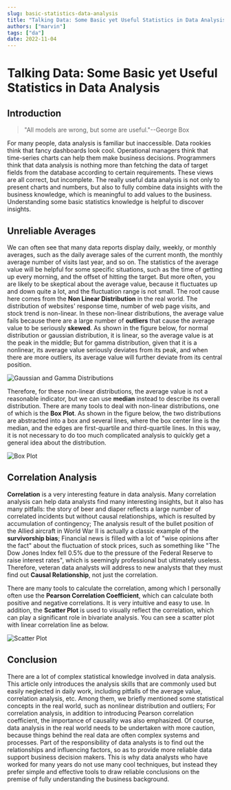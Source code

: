 ```yaml
---
slug: basic-statistics-data-analysis
title: "Talking Data: Some Basic yet Useful Statistics in Data Analysis"
authors: ["marvin"]
tags: ["da"]
date: 2022-11-04
---
```




# Talking Data: Some Basic yet Useful Statistics in Data Analysis

## Introduction

> "All models are wrong, but some are useful."--George Box

For many people, data analysis is familiar but inaccessible. Data rookies think that fancy dashboards look cool. Operational managers think that time-series charts can help them make business decisions. Programmers think that data analysis is nothing more than fetching the data of target fields from the database according to certain requirements. These views are all correct, but incomplete. The really useful data analysis is not only to present charts and numbers, but also to fully combine data insights with the business knowledge, which is meaningful to add values to the business. Understanding some basic statistics knowledge is helpful to discover insights.

## Unreliable Averages

We can often see that many data reports display daily, weekly, or monthly averages, such as the daily average sales of the current month, the monthly average number of visits last year, and so on. The statistics of the average value will be helpful for some specific situations, such as the time of getting up every morning, and the offset of hitting the target. But more often, you are likely to be skeptical about the average value, because it fluctuates up and down quite a lot, and the fluctuation range is not small. The root cause here comes from the **Non Linear Distribution** in the real world. The distribution of websites' response time, number of web page visits, and stock trend is non-linear. In these non-linear distributions, the average value fails because there are a large number of **outliers** that cause the average value to be seriously **skewed**. As shown in the figure below, for normal distribution or gaussian distribution, it is linear, so the average value is at the peak in the middle; But for gamma distribution, given that it is a nonlinear, its average value seriously deviates from its peak, and when there are more outliers, its average value will further deviate from its central position.

![Gaussian and Gamma Distributions](https://tva1.sinaimg.cn/large/008vxvgGly1h7vitc7gvfj31d60ow40o.jpg)

Therefore, for these non-linear distributions, the average value is not a reasonable indicator, but we can use **median** instead to describe its overall distribution. There are many tools to deal with non-linear distributions, one of which is the **Box Plot**. As shown in the figure below, the two distributions are abstracted into a box and several lines, where the box center line is the median, and the edges are first-quartile and third-quartile lines. In this way, it is not necessary to do too much complicated analysis to quickly get a general idea about the distribution.

![Box Plot](https://tva1.sinaimg.cn/large/008vxvgGly1h7vj9t68rqj30wa0nymy2.jpg)

## Correlation Analysis

**Correlation** is a very interesting feature in data analysis. Many correlation analysis can help data analysts find many interesting insights, but it also has many pitfalls: the story of beer and diaper reflects a large number of correlated incidents but without causal relationships, which is resulted by accumulation of contingency; The analysis result of the bullet position of the Allied aircraft in World War II is actually a classic example of the **survivorship bias**; Financial news is filled with a lot of "wise opinions after the fact" about the fluctuation of stock prices, such as something like "The Dow Jones Index fell 0.5% due to the pressure of the Federal Reserve to raise interest rates", which is seemingly professional but ultimately useless. Therefore, veteran data analysts will address to new analysts that they must find out **Causal Relationship**, not just the correlation.

There are many tools to calculate the correlation, among which I personally often use the **Pearson Correlation Coefficient**, which can calculate both positive and negative correlations. It is very intuitive and easy to use. In addition, the **Scatter Plot** is used to visually reflect the correlation, which can play a significant role in bivariate analysis. You can see a scatter plot with linear correlation line as below.

![Scatter Plot](https://tva1.sinaimg.cn/large/008vxvgGly1h7vk6j5lozj30vm0ns75k.jpg)

## Conclusion

There are a lot of complex statistical knowledge involved in data analysis. This article only introduces the analysis skills that are commonly used but easily neglected in daily work, including pitfalls of the average value, correlation analysis, etc. Among them, we briefly mentioned some statistical concepts in the real world, such as nonlinear distribution and outliers; For correlation analysis, in addition to introducing Pearson correlation coefficient, the importance of causality was also emphasized. Of course, data analysis in the real world needs to be undertaken with more caution, because things behind the real data are often complex systems and processes. Part of the responsibility of data analysts is to find out the relationships and influencing factors, so as to provide more reliable data support business decision makers. This is why data analysts who have worked for many years do not use many cool techniques, but instead they prefer simple and effective tools to draw reliable conclusions on the premise of fully understanding the business background.
